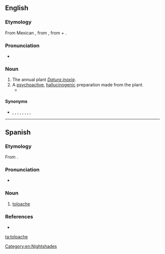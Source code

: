 ==English==

===Etymology===
From Mexican {{der|en|es|toloache}}, from {{der|en|nci|toloatzin}}, from {{m|nci|toloa||bow the head}} + {{m|nci|tzin||reverential}}.

===Pronunciation===
* {{IPA|/tɒlˈwætʃi/|lang=en}}

===Noun===
{{en-noun|-}}

# The annual plant ''[[Datura inoxia]]''.
# A [[psychoactive]], [[hallucinogenic]] preparation made from the plant.
#* {{quote-book|title=Tobacco Use by Native North Americans: Sacred Smoke and Silent Killer|author=Joseph C. Winter|year=2000|passage=Three related tribes, the Costanoan, Esselen, and Salinan, living along the California coast to the south of San Francisco Bay used tobacco and '''''toloache''''' (datura). '''''Toloache''''' was taken for vision quests and to initiate boys into manhood.|url=https://books.google.com/books?id=UGI4hxx6mTQC&lpg=PA34&dq=%22toloache%22&pg=PA33#v=onepage&q=%22toloache%22&f=false|page=33}}

====Synonyms====
* {{sense|plant}} {{l|en|pricklyburr}}, {{l|en|recurved thorn-apple}}, {{l|en|downy thorn-apple}}, {{l|en|Indian-apple}}, {{l|en|lovache}}, {{l|en|moonflower}}, {{l|en|nacazcul}}, {{l|en|toloatzin}}, {{l|en|tolguache}}

[[Category:en:Nightshades]]

----

==Spanish==

===Etymology===
From {{etyl|nci|es}} {{m|nci|toloatzin}}.

===Pronunciation===
* {{IPA|/to.loˈa.tʃe/|/toˈloa̯.tʃe/|lang=es}}

===Noun===
{{es-noun|m|-}}

# [[#English|toloache]]

===References===
* {{R:DRAE 2001}}

[[ta:toloache]]